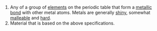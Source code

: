 #Any of a group of [[element]]s on the periodic table that form a [[metallic bond]] with other metal atoms.  Metals are generally [[shiny]], somewhat [[malleable]] and [[hard]].
#Material that is based on the above specifications.